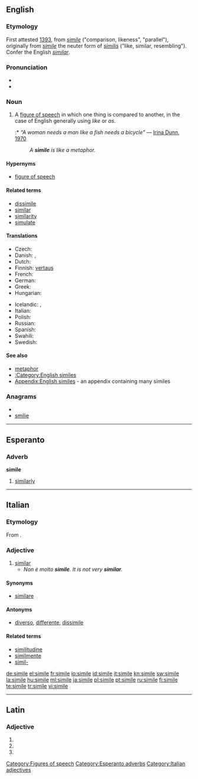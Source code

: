 ==English==

===Etymology===
First attested [[w:1393|1393]], from {{etyl|la}} ''[[simile#Latin|simile]]'' ("comparison, likeness", "parallel"), originally from ''[[simile#Latin|simile]]'' the neuter form of ''[[similis]]'' ("like, similar, resembling"). Confer the English ''[[similar]]''.

===Pronunciation===
* {{IPA|/ˈsɪməli/}}
* {{audio|en-us-simile.ogg|Audio (US)}}

===Noun===
{{wikipedia}}
{{en-noun|pl2=similia}}

# {{context|linguistics}} A [[figure of speech]] in which one thing is compared to another, in the case of English generally using ''like'' or ''as''.
#:* ''“A woman needs a man like a fish needs a bicycle”'' &mdash; [[w:Irina Dunn|Irina Dunn]], [[w:1970|1970]]
#: ''A '''simile''' is like a metaphor.'' <!-- I almost deleted this but thought Wiktionary can afford a little fun. -->

====Hypernyms====
* [[figure of speech]]

====Related terms====
* [[dissimile]]
* [[similar]]
* [[similarity]]
* [[simulate]]

====Translations====
{{trans-top|figure of speech in which one thing is compared to another}}
* Czech: {{t-|cs|přirovnání|n}}
* Danish: {{t-|da|sammenligning|c}}, {{t-|da|lignelse|c}}
* Dutch: {{t+|nl|vergelijking|f}}
* Finnish: [[vertaus]]
* French: {{t+|fr|comparaison|f}}
* German: {{t+|de|Vergleich|m}}
* Greek: {{t+|el|παρομοίωση|f}}
* Hungarian: {{t|hu|hasonlat}}
{{trans-mid}}
* Icelandic: {{t+|is|líking|f}}, {{t|is|samlíking|f}}
* Italian: {{t+|it|similitudine|f}}
* Polish: {{t|pl|porównanie|n}}
* Russian: {{t+|ru|сравнение|n|tr=sravnénije}}
* Spanish: {{t+|es|símil|m}}
* Swahili: {{t+|sw|kibadala|xs=Swahili}}
* Swedish: {{t+|sv|liknelse|c}}
{{trans-bottom}}

====See also====
* [[metaphor]]
* [[:Category:English similes]]
* [[Appendix:English similes]] - an appendix containing many similes

===Anagrams===
* {{alphagram|eiilms}}
* [[smilie#English|smilie]]

[[Category:Figures of speech]]

----

==Esperanto==

===Adverb===
'''simile'''

# [[similarly]]

[[Category:Esperanto adverbs]]

----

==Italian==

===Etymology===
From {{etyl|la|it}} {{term|similis|||lang=la}}.

===Adjective===
{{it-adj|simil|e}}

# [[similar]]
#* ''Non è molto '''simile'''. It is not very '''similar'''.''

====Synonyms====
* [[similare]]

====Antonyms====
* [[diverso]], [[differente]], [[dissimile]]

====Related terms====
* [[similitudine]]
* [[similmente]]
* [[simil-]]

[[Category:Italian adjectives]]

[[de:simile]]
[[el:simile]]
[[fr:simile]]
[[io:simile]]
[[id:simile]]
[[it:simile]]
[[kn:simile]]
[[sw:simile]]
[[la:simile]]
[[hu:simile]]
[[ml:simile]]
[[ja:simile]]
[[pl:simile]]
[[pt:simile]]
[[ru:simile]]
[[fi:simile]]
[[te:simile]]
[[tr:simile]]
[[vi:simile]]

----
==Latin==

===Adjective===
{{la-adj-form|simile}}

# {{inflection of|similis|similis|nom|n|s|lang=la}}
# {{inflection of|similis|similis|acc|n|s|lang=la}}
# {{inflection of|similis|similis|voc|n|s|lang=la}}
{{count page|[[Wiktionary:Page count]]}}
{{rfc-auto}}